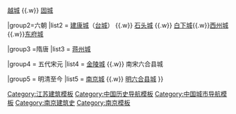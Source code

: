 {{navbox
|name   = 南京城垣史
|title  = [[南京]]城垣史
|image = [[File:The Eastern Wu Dynasty map of Nanjing,by Chen Yi.jpg|70px]]
|group1 = 先秦两汉
|list1 =  [[冶城 (南京)|冶城]] {{.w}} [[越城 (南京)|越城]] {{.w}} [[固城遗址|固城]]

|group2=六朝
|list2 =  [[建康城]]（[[台城]]） {{.w}} [[石头城]] {{.w}} [[白下城]]{{.w}}[[西州城]]{{.w}}[[东府城]]

|group3 =隋唐
|list3 =  [[石头城|蒋州城]] 

|group4 = 五代宋元
|list4 =  [[金陵城]]  {{.w}} 南宋六合县城

|group5 = 明清至今
|list5 =  [[南京城]]  {{.w}} [[明六合县城]]
}}
<noinclude>
[[Category:江苏建筑模板]]
[[Category:中国历史导航模板]]
[[Category:中国城市导航模板]]
[[Category:南京建筑史]]
[[Category:南京模板]]
</noinclude>